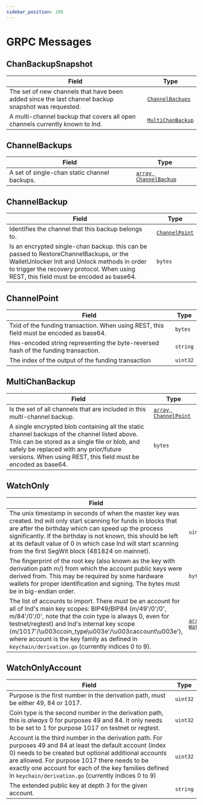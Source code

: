 ```yaml
---
sidebar_position: 100
---
```


# GRPC Messages

## ChanBackupSnapshot

| Field                                                                                                                                                      | Type                                  |
| ---------------------------------------------------------------------------------------------------------------------------------------------------------- | ------------------------------------- |
| <MessageField name="single_chan_backups">The set of new channels that have been added since the last channel backup snapshot was requested.</MessageField> | [`ChannelBackups`](#channelbackups)   |
| <MessageField name="multi_chan_backup">A multi-channel backup that covers all open channels currently known to lnd. </MessageField>                        | [`MultiChanBackup`](#multichanbackup) |

## ChannelBackups

| Field                                                                                         | Type                                    |
| --------------------------------------------------------------------------------------------- | --------------------------------------- |
| <MessageField name="chan_backups">A set of single-chan static channel backups.</MessageField> | [`array ChannelBackup`](#channelbackup) |

## ChannelBackup

| Field                                                                                                                                                                                                                                                                            | Type                            |
| -------------------------------------------------------------------------------------------------------------------------------------------------------------------------------------------------------------------------------------------------------------------------------- | ------------------------------- |
| <MessageField name="chan_point">Identifies the channel that this backup belongs to. </MessageField>                                                                                                                                                                              | [`ChannelPoint`](#channelpoint) |
| <MessageField name="chan_backup">Is an encrypted single-chan backup. this can be passed to RestoreChannelBackups, or the WalletUnlocker Init and Unlock methods in order to trigger the recovery protocol. When using REST, this field must be encoded as base64.</MessageField> | `bytes`                         |

## ChannelPoint

| Field                                                                                                                                          | Type     |
| ---------------------------------------------------------------------------------------------------------------------------------------------- | -------- |
| <MessageField name="funding_txid_bytes">Txid of the funding transaction. When using REST, this field must be encoded as base64.</MessageField> | `bytes`  |
| <MessageField name="funding_txid_str">Hex-encoded string representing the byte-reversed hash of the funding transaction. </MessageField>       | `string` |
| <MessageField name="output_index">The index of the output of the funding transaction </MessageField>                                           | `uint32` |

## MultiChanBackup

| Field                                                                                                                                                                                                                                                                                                           | Type                                  |
| --------------------------------------------------------------------------------------------------------------------------------------------------------------------------------------------------------------------------------------------------------------------------------------------------------------- | ------------------------------------- |
| <MessageField name="chan_points">Is the set of all channels that are included in this multi-channel backup. </MessageField>                                                                                                                                                                                     | [`array ChannelPoint`](#channelpoint) |
| <MessageField name="multi_chan_backup">A single encrypted blob containing all the static channel backups of the channel listed above. This can be stored as a single file or blob, and safely be replaced with any prior/future versions. When using REST, this field must be encoded as base64.</MessageField> | `bytes`                               |

## WatchOnly

| Field                                                                                                                                                                                                                                                                                                                                                                                                                                  | Type                                          |
| -------------------------------------------------------------------------------------------------------------------------------------------------------------------------------------------------------------------------------------------------------------------------------------------------------------------------------------------------------------------------------------------------------------------------------------- | --------------------------------------------- |
| <MessageField name="master_key_birthday_timestamp">The unix timestamp in seconds of when the master key was created. lnd will only start scanning for funds in blocks that are after the birthday which can speed up the process significantly. If the birthday is not known, this should be left at its default value of 0 in which case lnd will start scanning from the first SegWit block (481824 on mainnet). </MessageField>     | `uint64`                                      |
| <MessageField name="master_key_fingerprint">The fingerprint of the root key (also known as the key with derivation path m/) from which the account public keys were derived from. This may be required by some hardware wallets for proper identification and signing. The bytes must be in big-endian order. </MessageField>                                                                                                          | `bytes`                                       |
| <MessageField name="accounts">The list of accounts to import. There _must_ be an account for all of lnd's main key scopes: BIP49/BIP84 (m/49'/0'/0', m/84'/0'/0', note that the coin type is always 0, even for testnet/regtest) and lnd's internal key scope (m/1017'/\u003ccoin_type\u003e'/\u003caccount\u003e'), where account is the key family as defined in `keychain/derivation.go` (currently indices 0 to 9).</MessageField> | [`array WatchOnlyAccount`](#watchonlyaccount) |

## WatchOnlyAccount

| Field                                                                                                                                                                                                                                                                                                                                                                              | Type     |
| ---------------------------------------------------------------------------------------------------------------------------------------------------------------------------------------------------------------------------------------------------------------------------------------------------------------------------------------------------------------------------------- | -------- |
| <MessageField name="purpose">Purpose is the first number in the derivation path, must be either 49, 84 or 1017. </MessageField>                                                                                                                                                                                                                                                    | `uint32` |
| <MessageField name="coin_type">Coin type is the second number in the derivation path, this is _always_ 0 for purposes 49 and 84. It only needs to be set to 1 for purpose 1017 on testnet or regtest. </MessageField>                                                                                                                                                              | `uint32` |
| <MessageField name="account">Account is the third number in the derivation path. For purposes 49 and 84 at least the default account (index 0) needs to be created but optional additional accounts are allowed. For purpose 1017 there needs to be exactly one account for each of the key families defined in `keychain/derivation.go` (currently indices 0 to 9)</MessageField> | `uint32` |
| <MessageField name="xpub">The extended public key at depth 3 for the given account. </MessageField>                                                                                                                                                                                                                                                                                | `string` |
